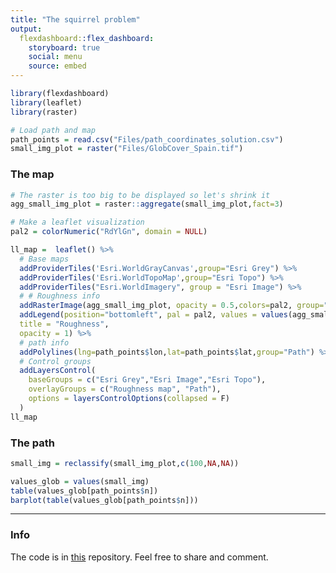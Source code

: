```yaml
---
title: "The squirrel problem"
output: 
  flexdashboard::flex_dashboard:
    storyboard: true
    social: menu
    source: embed
---
```


```r
library(flexdashboard)
library(leaflet)
library(raster)

# Load path and map
path_points = read.csv("Files/path_coordinates_solution.csv")
small_img_plot = raster("Files/GlobCover_Spain.tif")
```

<!-- Modify the default CSS -->
<style>
.storyboard-nav .sbframelist {
    margin: 1 auto;
    width: 94%;
    height: 50px;
    overflow: hidden;
    text-shadow: none;
    margin-bottom: 8px;
}

.storyboard-nav .sbnext, .storyboard-nav .sbprev {
    float: left;
    width: 2%;
    height: 50px;
    font-size: 50px;
}
</style>
<!-- end CSS modifications -->

### The map

```r
# The raster is too big to be displayed so let's shrink it
agg_small_img_plot = raster::aggregate(small_img_plot,fact=3)

# Make a leaflet visualization
pal2 = colorNumeric("RdYlGn", domain = NULL)

ll_map =  leaflet() %>%
  # Base maps
  addProviderTiles('Esri.WorldGrayCanvas',group="Esri Grey") %>%
  addProviderTiles('Esri.WorldTopoMap',group="Esri Topo") %>%
  addProviderTiles("Esri.WorldImagery", group = "Esri Image") %>%
  # # Roughness info
  addRasterImage(agg_small_img_plot, opacity = 0.5,colors=pal2, group="Roughness map") %>%
  addLegend(position="bottomleft", pal = pal2, values = values(agg_small_img_plot),
  title = "Roughness",
  opacity = 1) %>%
  # path info
  addPolylines(lng=path_points$lon,lat=path_points$lat,group="Path") %>% 
  # Control groups
  addLayersControl(
    baseGroups = c("Esri Grey","Esri Image","Esri Topo"),
    overlayGroups = c("Roughness map", "Path"),
    options = layersControlOptions(collapsed = F)
  )
ll_map
```




### The path

```r

small_img = reclassify(small_img_plot,c(100,NA,NA))

values_glob = values(small_img)
table(values_glob[path_points$n])
barplot(table(values_glob[path_points$n]))

```

***

### Info

The code is in [this](https://github.com/jsga/GlobCover_maps_squirrel) repository. Feel free to share and comment.
